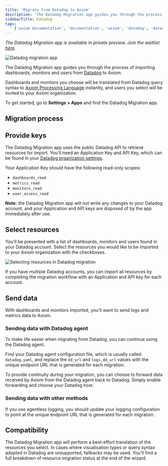 ```yaml
---
title: 'Migrate from Datadog to Axiom'
description: 'The Datadog Migration app guides you through the process of importing dashboards, monitors and users from Datadog to Axiom.'
sidebarTitle: Datadog
tags:
    ['axiom documentation', 'documentation', 'axiom', 'datadog', 'datadog migration']
---
```


_The Datadog Migration app is available in private preview. Join the waitlist [here](https://axiom.co/migrations/datadog)_.

<Frame caption="Datadog migration app">
  <img src="/doc-assets/shots/datadog-migration-app.png" alt="Datadog migration app" />
</Frame>

The Datadog Migration app guides you through the process of importing dashboards, monitors and users from [Datadog](https://www.datadoghq.com/) to Axiom.

Dashboards and monitors you choose will be translated from Datadog query syntax to [Axiom Processing Language](/docs/apl/introduction) instantly, and users you select will be invited to your Axiom organization.

To get started, go to **Settings > Apps** and find the Datadog Migration app.

## Migration process

## Provide keys

The Datadog Migration app uses the public Datadog API to retrieve resources for import. You'll need an Application Key and API Key, which can be found in your [Datadog organization settings](https://app.datadoghq.com/organization-settings/api-keys).

Your Application Key should have the following read-only scopes:

- `dashboards_read`
- `metrics_read`
- `monitors_read`
- `user_access_read`

**Note:** the Datadog Migration app will not write any changes to your Datadog account, and your Application and API keys are disposed of by the app immediately after use.

## Select resources

You'll be presented with a list of dashboards, monitors and users found in your Datadog account. Select the resources you would like to be imported to your Axiom organization with the checkboxes.

<Frame caption="Selecting resources in Datadog migration">
  <img src="/doc-assets/shots/datadog-migration-resources.png" alt="Selecting resources in Datadog migration" />
</Frame>

If you have multiple Datadog accounts, you can import all resources by completing the migration workflow with an Application and API key for each account.

## Send data

With dashboards and monitors imported, you'll want to send logs and metrics data to Axiom.

### Sending data with Datadog agent

To make life easier when migrating from Datadog, you can continue using the Datadog agent.

Find your Datadog agent configuration file, which is usually called `datadog.yaml`, and replace the `dd_url` and `logs_dd_url` values with the unique endpoint URL that is generated for each migration.

To provide continuity during your migration, you can choose to forward data received by Axiom from the Datadog agent back to Datadog. Simply enable forwarding and choose your Datadog host.

### Sending data with other methods

If you use agentless logging, you should update your logging configuration to point at the unique endpoint URL that is generated for each migration.

## Compatibility

The Datadog Migration app will perform a best-effort translation of the resources you select. In cases where visualisation types or query syntax adopted in Datadog are unsupported, fallbacks may be used. You'll find a full breakdown of resource migration status at the end of the wizard.
